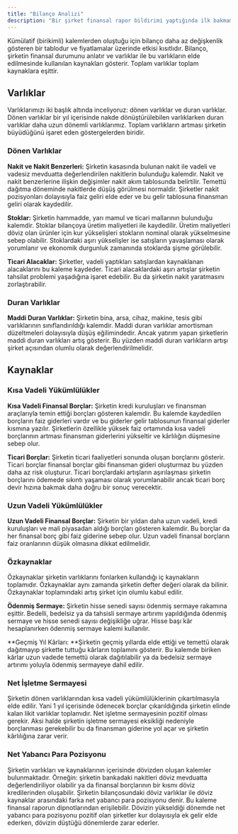 ```yaml
---
title: "Bilanço Analizi"
description: "Bir şirket finansal rapor bildirimi yaptığında ilk bakmamız gereken tablolar bilanço, gelir tablosu ve nakit akım tablosudur. Bu yazımızda bu tablolardan bilançonun analizinin nasıl yapılacağını işleyeceğiz."
---
```


Kümülatif (birikimli) kalemlerden oluştuğu için bilanço daha az değişkenlik gösteren bir tablodur ve fiyatlamalar üzerinde etkisi kısıtlıdır. Bilanço, şirketin finansal durumunu anlatır ve varlıklar ile bu varlıkların elde edilmesinde kullanılan kaynakları gösterir. Toplam varlıklar toplam kaynaklara eşittir.

## **Varlıklar**

Varlıklarımızı iki başlık altında inceliyoruz: dönen varlıklar ve duran varlıklar. Dönen varlıklar bir yıl içerisinde nakde dönüştürülebilen varlıklarken duran varlıklar daha uzun dönemli varlıklarımız. Toplam varlıkların artması şirketin büyüdüğünü işaret eden göstergelerden biridir.

### **Dönen Varlıklar**

**Nakit ve Nakit Benzerleri:** Şirketin kasasında bulunan nakit ile vadeli ve vadesiz mevduatta değerlendirilen nakitlerin bulunduğu kalemdir. Nakit ve nakit benzerlerine ilişkin değişimler nakit akım tablosunda belirtilir. Temettü dağıtma döneminde nakitlerde düşüş görülmesi normaldir. Şirketler nakit pozisyonları dolayısıyla faiz geliri elde eder ve bu gelir tablosuna finansman geliri olarak kaydedilir.

**Stoklar:** Şirketin hammadde, yarı mamul ve ticari mallarının bulunduğu kalemdir. Stoklar bilançoya üretim maliyetleri ile kaydedilir. Üretim maliyetleri döviz olan ürünler için kur yükselişleri stokların nominal olarak yükselmesine sebep olabilir. Stoklardaki aşırı yükselişler ise satışların yavaşlaması olarak yorumlanır ve ekonomik durgunluk zamanında stoklarda şişme görülebilir.

**Ticari Alacaklar:** Şirketler, vadeli yaptıkları satışlardan kaynaklanan alacaklarını bu kaleme kaydeder. Ticari alacaklardaki aşırı artışlar şirketin tahsilat problemi yaşadığına işaret edebilir. Bu da şirketin nakit yaratmasını zorlaştırabilir.

### **Duran Varlıklar**

**Maddi Duran Varlıklar:** Şirketin bina, arsa, cihaz, makine, tesis gibi varlıklarının sınıflandırıldığı kalemdir. Maddi duran varlıklar amortisman düzeltmeleri dolayısıyla düşüş eğilimindedir. Ancak yatırım yapan şirketlerin maddi duran varlıkları artış gösterir. Bu yüzden maddi duran varlıkların artışı şirket açısından olumlu olarak değerlendirilmelidir.

## **Kaynaklar**

### **Kısa Vadeli Yükümlülükler**

**Kısa Vadeli Finansal Borçlar:** Şirketin kredi kuruluşları ve finansman araçlarıyla temin ettiği borçları gösteren kalemdir. Bu kalemde kaydedilen borçların faiz giderleri vardır ve bu giderler gelir tablosunun finansal giderler kısmına yazılır. Şirketlerin özellikle yüksek faiz ortamında kısa vadeli borçlarının artması finansman giderlerini yükseltir ve kârlılığın düşmesine sebep olur.

**Ticari Borçlar:** Şirketin ticari faaliyetleri sonunda oluşan borçlarını gösterir. Ticari borçlar finansal borçlar gibi finansman gideri oluşturmaz bu yüzden daha az risk oluşturur. Ticari borçlardaki artışların aşırılaşması şirketin borçlarını ödemede sıkıntı yaşaması olarak yorumlanabilir ancak ticari borç devir hızına bakmak daha doğru bir sonuç verecektir.

### **Uzun Vadeli Yükümlülükler**

**Uzun Vadeli Finansal Borçlar:** Şirketin bir yıldan daha uzun vadeli, kredi kuruluşları ve mali piyasadan aldığı borçları gösteren kalemdir. Bu borçlar da her finansal borç gibi faiz giderine sebep olur. Uzun vadeli finansal borçların faiz oranlarının düşük olmasına dikkat edilmelidir.

### **Özkaynaklar**

Özkaynaklar şirketin varlıklarını fonlarken kullandığı iç kaynakların toplamıdır. Özkaynaklar aynı zamanda şirketin defter değeri olarak da bilinir. Özkaynaklar toplamındaki artış şirket için olumlu kabul edilir.

**Ödenmiş Sermaye:** Şirketin hisse senedi sayısı ödenmiş sermaye rakamına eşittir. Bedelli, bedelsiz ya da tahsisli sermaye artırımı yapıldığında ödenmiş sermaye ve hisse senedi sayısı değişikliğe uğrar. Hisse başı kâr hesaplanırken ödenmiş sermaye kalemi kullanılır.

**Geçmiş Yıl Kârları: **Şirketin geçmiş yıllarda elde ettiği ve temettü olarak dağıtmayıp şirkette tuttuğu kârların toplamını gösterir. Bu kalemde biriken kârlar uzun vadede temettü olarak dağıtılabilir ya da bedelsiz sermaye artırımı yoluyla ödenmiş sermayeye dahil edilir.

### **Net İşletme Sermayesi**

Şirketin dönen varlıklarından kısa vadeli yükümlülüklerinin çıkartılmasıyla elde edilir. Yani 1 yıl içerisinde ödenecek borçlar çıkarıldığında şirketin elinde kalan likit varlıklar toplamıdır. Net işletme sermayesinin pozitif olması gerekir. Aksi halde şirketin işletme sermayesi eksikliği nedeniyle borçlanması gerekebilir bu da finansman giderine yol açar ve şirketin kârlılığına zarar verir.

### **Net Yabancı Para Pozisyonu**

Şirketin varlıkları ve kaynaklarının içerisinde dövizden oluşan kalemler bulunmaktadır. Örneğin: şirketin bankadaki nakitleri döviz mevduatta değerlendiriliyor olabilir ya da finansal borçlarının bir kısmı döviz kredilerinden oluşabilir. Şirketin bilançosundaki döviz varlıklar ile döviz kaynaklar arasındaki farka net yabancı para pozisyonu denir. Bu kaleme finansal raporun dipnotlarından erişilebilir. Dövizin yükseldiği dönemde net yabancı para pozisyonu pozitif olan şirketler kur dolayısıyla ek gelir elde ederken, dövizin düştüğü dönemlerde zarar ederler.